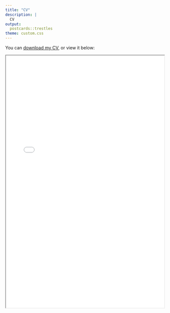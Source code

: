 ---
title: "CV"
description: |
  CV
output:
  postcards::trestles
theme: custom.css
---

You can [download my CV](CV.pdf), or view it below:

<iframe src="docs/cv.pdf" width="100%" height="800px">
    This browser does not support PDFs. Please download the PDF to view it: 
    <a href="CV.pdf">Download CV</a>.
</iframe>